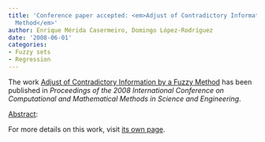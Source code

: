 ```yaml
---
title: 'Conference paper accepted: <em>Adjust of Contradictory Information by a Fuzzy
  Method</em>'
author: Enrique Mérida Casermeiro, Domingo López-Rodríguez
date: '2008-06-01'
categories:
- Fuzzy sets
- Regression
---
```


The work <u>Adjust of Contradictory Information by a Fuzzy Method</u> has been published in <em><em>Proceedings of the 2008 International Conference on Computational and Mathematical Methods in Science and Engineering</em></em>.

<u>Abstract</u>:








For more details on this work, visit <a href='/publications/conferences/2008-cmmse'>its own page</a>.
